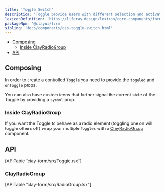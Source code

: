 ```yaml
---
title: 'Toggle Switch'
description: 'Toggle provide users with different selection and activation tools.'
lexiconDefinition: 'https://liferay.design/lexicon/core-components/forms/radio-check-toggle/#toggle'
packageNpm: '@clayui/form'
sibling: 'docs/components/css-toggle-switch.html'
---
```



<div class="nav-toc-absolute">
<div class="nav-toc">

-   [Composing](#composing)
    -   [Inside ClayRadioGroup](#inside-clayradiogroup)
-   [API](#api)

</div>
</div>

## Composing

In order to create a controlled `Toggle` you need to provide the `toggled` and `onToggle` props.

You can also have custom icons that further signal the current state of the Toggle by providing a `symbol` prop.

<Toggle />

### Inside ClayRadioGroup

If you want the Toggle to behave as a radio element (toggling one on will toggle others off) wrap your multiple `Toggles` with a [ClayRadioGroup](/docs/components/radio-group.html) component.

<RadioToggle />

## API

<div>[APITable "clay-form/src/Toggle.tsx"]</div>

### ClayRadioGroup

<div>[APITable "clay-form/src/RadioGroup.tsx"]</div>
